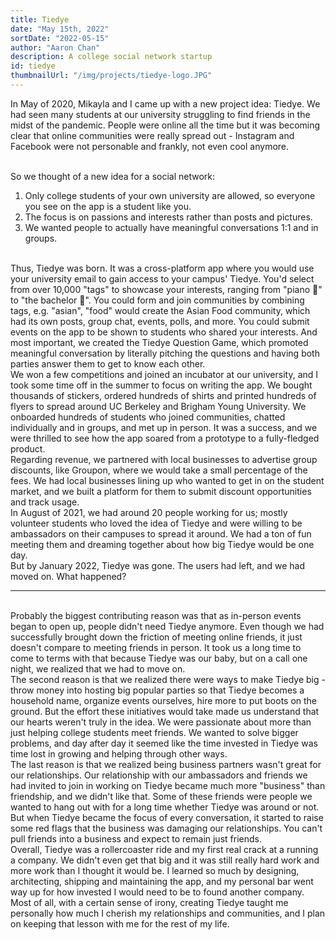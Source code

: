```yaml
---
title: Tiedye
date: "May 15th, 2022"
sortDate: "2022-05-15"
author: "Aaron Chan"
description: A college social network startup
id: tiedye
thumbnailUrl: "/img/projects/tiedye-logo.JPG"
---
```


In May of 2020, Mikayla and I came up with a new project idea: Tiedye. We had seen many students at our university struggling to find friends in the midst of the pandemic. People were online all the time but it was becoming clear that online communities were really spread out - Instagram and Facebook were not personable and frankly, not even cool anymore.

<br />
So we thought of a new idea for a social network:

<br />
<ol
  className="ml-4"
  style={{ "list-style-type": "decimal", "margin-left": "20px" }}
>
  <li>
    Only college students of your own university are allowed, so everyone you
    see on the app is a student like you.
  </li>
  <li>
    The focus is on passions and interests rather than posts and pictures.
  </li>
  <li>
    We wanted people to actually have meaningful conversations 1:1 and in
    groups.
  </li>
</ol>

<br />
Thus, Tiedye was born. It was a cross-platform app where you would use your university
email to gain access to your campus' Tiedye. You'd select from over 10,000 "tags"
to showcase your interests, ranging from "piano 🎹" to "the bachelor 🌹". You could
form and join communities by combining tags, e.g. "asian", "food" would create the
Asian Food community, which had its own posts, group chat, events, polls, and more.
You could submit events on the app to be shown to students who shared your interests.
And most important, we created the Tiedye Question Game, which promoted meaningful
conversation by literally pitching the questions and having both parties answer them
to get to know each other.

<br />
We won a few competitions and joined an incubator at our university, and I took some
time off in the summer to focus on writing the app. We bought thousands of stickers,
ordered hundreds of shirts and printed hundreds of flyers to spread around UC Berkeley
and Brigham Young University. We onboarded hundreds of students who joined communities,
chatted individually and in groups, and met up in person. It was a success, and we
were thrilled to see how the app soared from a prototype to a fully-fledged product.

<br />
Regarding revenue, we partnered with local businesses to advertise group discounts,
like Groupon, where we would take a small percentage of the fees. We had local businesses
lining up who wanted to get in on the student market, and we built a platform for
them to submit discount opportunities and track usage.

<br />
In August of 2021, we had around 20 people working for us; mostly volunteer students
who loved the idea of Tiedye and were willing to be ambassadors on their campuses
to spread it around. We had a ton of fun meeting them and dreaming together about
how big Tiedye would be one day.

<br />
But by January 2022, Tiedye was gone. The users had left, and we had moved on. What
happened?
<br />
<hr className="mt-4"></hr>
<br />
Probably the biggest contributing reason was that as in-person events began to
open up, people didn't need Tiedye anymore. Even though we had successfully
brought down the friction of meeting online friends, it just doesn't compare to
meeting friends in person. It took us a long time to come to terms with that
because Tiedye was our baby, but on a call one night, we realized that we had to
move on.

<br />
The second reason is that we realized there were ways to make Tiedye big - throw
money into hosting big popular parties so that Tiedye becomes a household name, organize
events ourselves, hire more to put boots on the ground. But the effort these initiatives
would take made us understand that our hearts weren't truly in the idea. We were
passionate about more than just helping college students meet friends. We wanted
to solve bigger problems, and day after day it seemed like the time invested in Tiedye
was time lost in growing and helping through other ways.

<br />
The last reason is that we realized being business partners wasn't great for our
relationships. Our relationship with our ambassadors and friends we had invited to
join in working on Tiedye became much more "business" than friendship, and we didn't
like that. Some of these friends were people we wanted to hang out with for a long
time whether Tiedye was around or not. But when Tiedye became the focus of every
conversation, it started to raise some red flags that the business was damaging our
relationships. You can't pull friends into a business and expect to remain just friends.

<br />
Overall, Tiedye was a rollercoaster ride and my first real crack at a running a company.
We didn't even get that big and it was still really hard work and more work than
I thought it would be. I learned so much by designing, architecting, shipping and
maintaining the app, and my personal bar went way up for how invested I would need
to be to found another company. Most of all, with a certain sense of irony, creating
Tiedye taught me personally how much I cherish my relationships and communities,
and I plan on keeping that lesson with me for the rest of my life.
